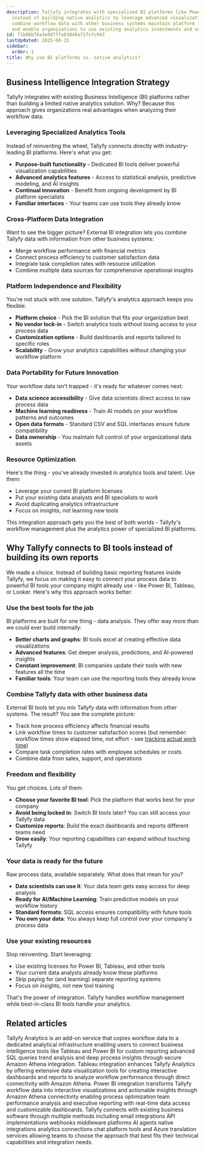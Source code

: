 ```yaml
---
description: Tallyfy integrates with specialized BI platforms like Power BI and Tableau
  instead of building native analytics to leverage advanced visualization capabilities
  combine workflow data with other business systems maintain platform flexibility
  and enable organizations to use existing analytics investments and expertise.
id: f1b06b76a3e0d7ffe83048a717cfc943
lastUpdated: 2025-08-15
sidebar:
  order: 1
title: Why use BI platforms vs. native analytics?
---
```


## Business Intelligence Integration Strategy

Tallyfy integrates with existing Business Intelligence (BI) platforms rather than building a limited native analytics solution. Why? Because this approach gives organizations real advantages when analyzing their workflow data.

### Leveraging Specialized Analytics Tools

Instead of reinventing the wheel, Tallyfy connects directly with industry-leading BI platforms. Here's what you get:

- **Purpose-built functionality** - Dedicated BI tools deliver powerful visualization capabilities
- **Advanced analytics features** - Access to statistical analysis, predictive modeling, and AI insights  
- **Continual innovation** - Benefit from ongoing development by BI platform specialists
- **Familiar interfaces** - Your teams can use tools they already know

### Cross-Platform Data Integration

Want to see the bigger picture? External BI integration lets you combine Tallyfy data with information from other business systems:

- Merge workflow performance with financial metrics
- Connect process efficiency to customer satisfaction data
- Integrate task completion rates with resource utilization
- Combine multiple data sources for comprehensive operational insights

### Platform Independence and Flexibility

You're not stuck with one solution. Tallyfy's analytics approach keeps you flexible:

- **Platform choice** - Pick the BI solution that fits your organization best
- **No vendor lock-in** - Switch analytics tools without losing access to your process data
- **Customization options** - Build dashboards and reports tailored to specific roles
- **Scalability** - Grow your analytics capabilities without changing your workflow platform

### Data Portability for Future Innovation

Your workflow data isn't trapped - it's ready for whatever comes next:

- **Data science accessibility** - Give data scientists direct access to raw process data
- **Machine learning readiness** - Train AI models on your workflow patterns and outcomes
- **Open data formats** - Standard CSV and SQL interfaces ensure future compatibility
- **Data ownership** - You maintain full control of your organizational data assets

### Resource Optimization

Here's the thing - you've already invested in analytics tools and talent. Use them:

- Leverage your current BI platform licenses
- Put your existing data analysts and BI specialists to work
- Avoid duplicating analytics infrastructure
- Focus on insights, not learning new tools

This integration approach gets you the best of both worlds - Tallyfy's workflow management plus the analytics power of specialized BI platforms.

## Why Tallyfy connects to BI tools instead of building its own reports

We made a choice. Instead of building basic reporting features inside Tallyfy, we focus on making it easy to connect your process data to powerful BI tools your company might already use - like Power BI, Tableau, or Looker. Here's why this approach works better:

### Use the best tools for the job

BI platforms are built for one thing - data analysis. They offer way more than we could ever build internally:

- **Better charts and graphs**: BI tools excel at creating effective data visualizations
- **Advanced features**: Get deeper analysis, predictions, and AI-powered insights
- **Constant improvement**: BI companies update their tools with new features all the time
- **Familiar tools**: Your team can use the reporting tools they already know

### Combine Tallyfy data with other business data

External BI tools let you mix Tallyfy data with information from other systems. The result? You see the complete picture:

- Track how process efficiency affects financial results
- Link workflow times to customer satisfaction scores (but remember: workflow times show elapsed time, not effort - see [tracking actual work time](/products/pro/tutorials/how-to/track-time-in-tasks/#analytics-timestamps-inherit-these-challenges))
- Compare task completion rates with employee schedules or costs
- Combine data from sales, support, and operations

### Freedom and flexibility

You get choices. Lots of them:

- **Choose your favorite BI tool**: Pick the platform that works best for your company
- **Avoid being locked in**: Switch BI tools later? You can still access your Tallyfy data
- **Customize reports**: Build the exact dashboards and reports different teams need
- **Grow easily**: Your reporting capabilities can expand without touching Tallyfy

### Your data is ready for the future

Raw process data, available separately. What does that mean for you?

- **Data scientists can use it**: Your data team gets easy access for deep analysis
- **Ready for AI/Machine Learning**: Train predictive models on your workflow history
- **Standard formats**: SQL access ensures compatibility with future tools
- **You own your data**: You always keep full control over your company's process data

### Use your existing resources

Stop reinventing. Start leveraging:

- Use existing licenses for Power BI, Tableau, and other tools
- Your current data analysts already know these platforms
- Skip paying for (and learning) separate reporting systems  
- Focus on insights, not new tool training

That's the power of integration. Tallyfy handles workflow management while best-in-class BI tools handle your analytics.


## Related articles
<CardGrid>
<LinkTitleCard header="<b>Integrations > Tallyfy Analytics</b>" href="/products/pro/integrations/analytics/" > Tallyfy Analytics is an add-on service that copies workflow data to a dedicated analytical infrastructure enabling users to connect business intelligence tools like Tableau and Power BI for custom reporting advanced SQL queries trend analysis and deep process insights through secure Amazon Athena integration. </LinkTitleCard>
<LinkTitleCard header="<b>Analytics > Tableau</b>" href="/products/pro/integrations/analytics/tableau/" > Tableau integration enhances Tallyfy Analytics by offering extensive data visualization tools for creating interactive dashboards and reports to analyze workflow performance through direct connectivity with Amazon Athena. </LinkTitleCard>
<LinkTitleCard header="<b>Analytics > Power BI</b>" href="/products/pro/integrations/analytics/powerbi/" > Power BI integration transforms Tallyfy workflow data into interactive visualizations and actionable insights through Amazon Athena connectivity enabling process optimization team performance analysis and executive reporting with real-time data access and customizable dashboards. </LinkTitleCard>
<LinkTitleCard header="<b>Pro > Integrations</b>" href="/products/pro/integrations/" > Tallyfy connects with existing business software through multiple methods including email integrations API implementations webhooks middleware platforms AI agents native integrations analytics connections chat platform tools and Azure translation services allowing teams to choose the approach that best fits their technical capabilities and integration needs. </LinkTitleCard>
</CardGrid>